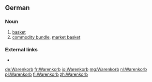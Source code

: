 ==German==
===Noun===
{{de-noun|m|Warenkorbs|gen2=Warenkorbes|Warenkörbe}}
#[[basket]]
#[[commodity bundle]], [[market basket]]

===External links===
* {{R:Duden}}

[[de:Warenkorb]]
[[fr:Warenkorb]]
[[io:Warenkorb]]
[[mg:Warenkorb]]
[[nl:Warenkorb]]
[[pl:Warenkorb]]
[[fi:Warenkorb]]
[[zh:Warenkorb]]